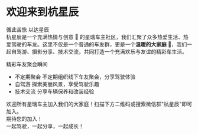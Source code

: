 
<div className="text-center">
  <AnimatedText animation="fade">
    <h1><Gradient>欢迎来到杭星辰</Gradient></h1>
  </AnimatedText>
</div>

<div className="text-center mb-6 text-lg text-stone-600 dark:text-stone-400 italic">
  循此苦旅 以达星辰
</div>

<Card title="关于我们" icon="🌟">
  <Gradient>杭星辰</Gradient>是一个充满<Red>热情与创意</Red> 🚗 的星瑞车主社区，我们汇聚了众多<Blue>热爱生活、热爱驾驶</Blue>的车友。这里不仅是一个普通的车友群，更是一个<b>温暖的大家庭</b> 💫，我们一起<Green>自驾游</Green>、<Pink>摄影分享</Pink>、<Blue>技术交流</Blue>，共同打造一个充满<Red>欢乐与友谊</Red>的精彩车生活。
</Card>

<div className="flex flex-col justify-center items-center mt-6">
  <div className="w-full max-w-full sm:max-w-[90vw] md:max-w-[700px] relative">
    <div className="pb-[56.25%]">
      <div className="absolute inset-0">
        <Carousel 
          images={[
            { src: party1, alt: '杭星辰车友聚会照片1', color: '#f5a623' },
            { src: party2, alt: '杭星辰车友聚会照片2', color: '#ADD8E6' },
            { src: party3, alt: '杭星辰车友聚会照片3', color: '#ADD8E6' },
            { src: party4, alt: '杭星辰车友聚会照片4', color: '#f5a623' }
          ]}
          autoSlideInterval={5000}
          transitionType="fade"
          glowEffect={true}
          glowIntensity={8}
        />
      </div>
    </div>
  </div>
  <p className='text-center text-sm text-stone-400 dark:text-stone-500 mt-2'>精彩车友聚会瞬间</p>
</div>

<div className="grid grid-cols-1 md:grid-cols-2 gap-6 mt-6">
  <Card title="我们的活动" icon="🚗">
    <ul className="space-y-2">
      <li><Badge color="blue">不定期聚会</Badge> 不定期组织线下车友聚会，分享驾驶体验</li>
      <li><Badge color="green">自驾游</Badge> 探索美丽风景，享受驾驶乐趣</li>
      <li><Badge color="red">技术交流</Badge> 分享车辆保养和改装经验</li>
    </ul>
  </Card>
  
  <Card title="加入我们" icon="🤝">
    <Callout type="info">
      欢迎所有星瑞车主加入我们的大家庭！扫描下方二维码或搜索微信群"杭星辰"即可加入。
    </Callout>
    <div className="flex justify-center mt-4">
      <AnimatedText animation="pulse">
        <Badge color="purple">期待您的加入！</Badge>
      </AnimatedText>
    </div>
  </Card>
</div>

<Callout type="success">
  <div className="text-center">
    <AnimatedText animation="bounce">
      一起驾驶，一起分享，一起成长！
    </AnimatedText>
  </div>
</Callout> 